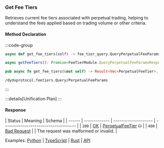 ### Get Fee Tiers

Retrieves current fee tiers associated with perpetual trading, helping to understand the fees applied based on trading volume or other criteria.

#### Method Declaration

:::code-group

```python [Python]
async def get_fee_tiers(self) -> fee_tier_query.QueryPerpetualFeeParamsResponse
```

```typescript [TypeScript]
async getFeeTiers(): Promise<FeeTierModule.QueryPerpetualFeeParamsResponse>
```

```rust [Rust]
pub async fn get_fee_tiers(&mut self) -> Result<Vec<PerpetualFeeTier>, Error>
```

```url [API]
/dydxprotocol.feetiers.Query/PerpetualFeeParams
```

:::

:::details[Unification Plan]
:::

#### Response

| Status | Meaning       | Schema               |
| ------ | ------------- | -------------------- | ------------------------------------- |
| `200`  | [OK]          | [PerpetualFeeTier] ⛁ |
| `400`  | [Bad Request] |                      | The request was malformed or invalid. |

Examples: [Python] | [TypeScript] | [Rust] | [API]

[Python]: https://github.com/dydxprotocol/v4-clients/blob/3e8c7e1b960291b7ef273962d374d9934a5c4d33/v4-client-py-v2/examples/validator_get_example.py#L168
[TypeScript]: https://github.com/dydxprotocol/v4-clients/blob/3e8c7e1b960291b7ef273962d374d9934a5c4d33/v4-client-js/examples/validator_get_example.ts#L65
[Rust]: https://github.com/dydxprotocol/v4-clients/blob/3e8c7e1b960291b7ef273962d374d9934a5c4d33/v4-client-rs/client/examples/validator_get.rs#L110
[API]: https://test-dydx-rest.kingnodes.com/dydxprotocol/v4/feetiers/perpetual_fee_params
[OK]: /types/ok
[PerpetualFeeTier]: /types/perpetual_fee_tier
[Bad Request]: /types/bad-request
